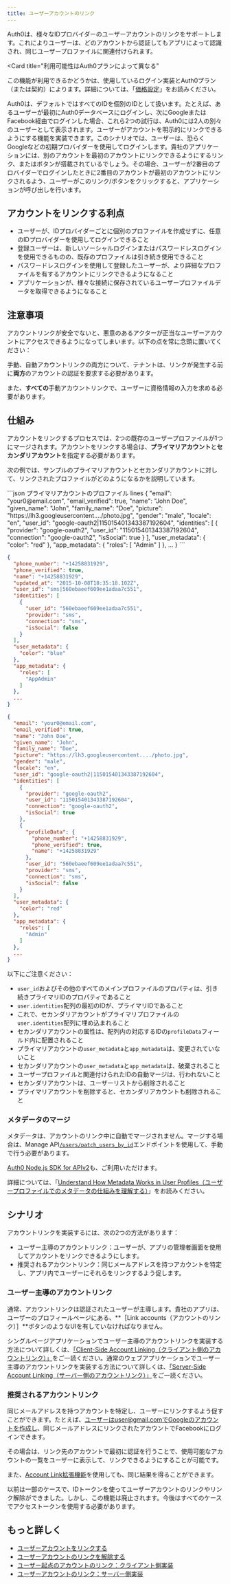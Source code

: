 ```yaml
---
title: ユーザーアカウントのリンク
---
```


Auth0は、様々なIDプロバイダーのユーザーアカウントのリンクをサポートします。これによりユーザーは、どのアカウントから認証してもアプリによって認識され、同じユーザープロファイルに関連付けられます。

<Card
  title="利用可能性はAuth0プランによって異なる"
>
この機能が利用できるかどうかは、使用しているログイン実装とAuth0プラン（または契約）によります。詳細については、「[価格設定](https://auth0.com/pricing)」をお読みください。
</Card>

Auth0は、デフォルトではすべてのIDを個別のIDとして扱います。たとえば、あるユーザーが最初にAuth0データベースにログインし、次にGoogleまたはFacebook経由でログインした場合、これら2つの試行は、Auth0には2人の別々のユーザーとして表示されます。ユーザーがアカウントを明示的にリンクできるようにする機能を実装できます。このシナリオでは、ユーザーは、恐らくGoogleなどの初期プロバイダーを使用してログインします。貴社のアプリケーションには、別のアカウントを最初のアカウントにリンクできるようにするリンク、またはボタンが搭載されているでしょう。その場合、ユーザーが2番目のプロバイダーでログインしたときに2番目のアカウントが最初のアカウントにリンクされるよう、ユーザーがこのリンク/ボタンをクリックすると、アプリケーションが呼び出しを行います。

## アカウントをリンクする利点

* ユーザーが、IDプロバイダーごとに個別のプロファイルを作成せずに、任意のIDプロバイダーを使用してログインできること
* 登録ユーザーは、新しいソーシャルログインまたはパスワードレスログインを使用できるものの、既存のプロファイルは引き続き使用できること
* パスワードレスログインを使用して登録したユーザーが、より詳細なプロファイルを有するアカウントにリンクできるようになること
* アプリケーションが、様々な接続に保存されているユーザープロファイルデータを取得できるようになること

## 注意事項

アカウントリンクが安全でないと、悪意のあるアクターが正当なユーザーアカウントにアクセスできるようになってしまいます。以下の点を常に念頭に置いてください：

手動、自動アカウントリンクの両方について、テナントは、リンクが発生する前に**両方**のアカウントの認証を要求する必要があります。

また、**すべての**手動アカウントリンクで、ユーザーに資格情報の入力を求める必要があります。

## 仕組み

アカウントをリンクするプロセスでは、2つの既存のユーザープロファイルが1つにマージされます。アカウントをリンクする場合は、**プライマリアカウント**と**セカンダリアカウント**を指定する必要があります。

次の例では、サンプルのプライマリアカウントとセカンダリアカウントに対して、リンクされたプロファイルがどのようになるかを説明しています。

<CodeGroup>
```json プライマリアカウントのプロファイル lines
{
  "email": "your0@email.com",
  "email_verified": true,
  "name": "John Doe",
  "given_name": "John",
  "family_name": "Doe",
  "picture": "https://lh3.googleusercontent..../photo.jpg",
  "gender": "male",
  "locale": "en",
  "user_id": "google-oauth2|115015401343387192604",
  "identities": [
    {
      "provider": "google-oauth2",
      "user_id": "115015401343387192604",
      "connection": "google-oauth2",
      "isSocial": true
    }
  ],
  "user_metadata": {
    "color": "red"
  },
  "app_metadata": {
    "roles": [
      "Admin"
    ]
  },
  ...
}
```

```json セカンダリアカウントのプロファイル lines
{
  "phone_number": "+14258831929",
  "phone_verified": true,
  "name": "+14258831929",
  "updated_at": "2015-10-08T18:35:18.102Z",
  "user_id": "sms|560ebaeef609ee1adaa7c551",
  "identities": [
    {
      "user_id": "560ebaeef609ee1adaa7c551",
      "provider": "sms",
      "connection": "sms",
      "isSocial": false
    }
  ],
  "user_metadata": {
    "color": "blue"
  },
  "app_metadata": {
    "roles": [
      "AppAdmin"
    ]
  },
  ...
}
```

```json 関連付けられたプロファイル lines
{
  "email": "your0@email.com",
  "email_verified": true,
  "name": "John Doe",
  "given_name": "John",
  "family_name": "Doe",
  "picture": "https://lh3.googleusercontent..../photo.jpg",
  "gender": "male",
  "locale": "en",
  "user_id": "google-oauth2|115015401343387192604",
  "identities": [
    {
      "provider": "google-oauth2",
      "user_id": "115015401343387192604",
      "connection": "google-oauth2",
      "isSocial": true
    },
    {
      "profileData": {
        "phone_number": "+14258831929",
        "phone_verified": true,
        "name": "+14258831929"
      },
      "user_id": "560ebaeef609ee1adaa7c551",
      "provider": "sms",
      "connection": "sms",
      "isSocial": false
    }
  ],
  "user_metadata": {
    "color": "red"
  },
  "app_metadata": {
    "roles": [
      "Admin"
    ]
  },
  ...
}
```
</CodeGroup>


以下にご注意ください：

* `user_id`およびその他のすべてのメインプロファイルのプロパティは、引き続きプライマリIDのプロパティであること
* `user.identities`配列の最初のIDが、プライマリIDであること
* これで、セカンダリアカウントがプライマリプロファイルの`user.identities`配列に埋め込まれること
* セカンダリアカウントの属性は、配列内の対応するIDの`profileData`フィールド内に配置されること
* プライマリアカウントの`user_metadata`と`app_metadata`は、変更されていないこと
* セカンダリアカウントの`user_metadata`と`app_metadata`は、破棄されること
* ユーザープロファイルと関連付けられたIDの自動マージは、行われないこと
* セカンダリアカウントは、ユーザーリストから削除されること
* プライマリアカウントを削除すると、セカンダリアカウントも削除されること

### メタデータのマージ

メタデータは、アカウントのリンク中に自動でマージされません。マージする場合は、Manage API[`/users/patch_users_by_id`](https://auth0.com/docs/api/v2#!/Users/patch_users_by_id)エンドポイントを使用して、手動で行う必要があります。

[Auth0 Node.js SDK for APIv2](https://github.com/auth0/node-auth0/)も、ご利用いただけます。

詳細については、「[Understand How Metadata Works in User Profiles（ユーザープロファイルでのメタデータの仕組みを理解する）](/docs/ja-jp/manage-users/user-accounts/metadata)」をお読みください。

## シナリオ

アカウントリンクを実装するには、次の2つの方法があります：

* ユーザー主導のアカウントリンク：ユーザーが、アプリの管理者画面を使用してアカウントをリンクできるようにします。
* 推奨されるアカウントリンク：同じメールアドレスを持つアカウントを特定し、アプリ内でユーザーにそれらをリンクするよう促します。

### ユーザー主導のアカウントリンク

通常、アカウントリンクは認証されたユーザーが主導します。貴社のアプリは、ユーザーのプロフィールページにある、**［Link accounts（アカウントのリンク）］**ボタンのようなUIを有していなければなりません。

シングルページアプリケーションでユーザー主導のアカウントリンクを実装する方法について詳しくは、[「Client-Side Account Linking（クライアント側のアカウントリンク）」](/docs/ja-jp/users/references/link-accounts-client-side-scenario)をご一読ください。通常のウェブアプリケーションでユーザー主導のアカウントリンクを実装する方法について詳しくは、[「Server-Side Account Linking（サーバー側のアカウントリンク）」](/docs/ja-jp/users/references/link-accounts-server-side-scenario)をご一読ください。

### 推奨されるアカウントリンク

同じメールアドレスを持つアカウントを特定し、ユーザーにリンクするよう促すことができます。たとえば、ユーザーはuser@gmail.comでGoogleのアカウントを作成し、同じメールアドレスにリンクされたアカウントでFacebookにログインできます。

その場合は、リンク先のアカウントで最初に認証を行うことで、使用可能なアカウントの一覧をユーザーに表示して、リンクできるようにすることが可能です。

また、[Account Link拡張機能](/docs/ja-jp/extensions/account-link)を使用しても、同じ結果を得ることができます。

以前は一部のケースで、IDトークンを使ってユーザーアカウントのリンクやリンク解除ができました。しかし、この機能は廃止されます。今後はすべてのケースでアクセストークンを使用する必要があります。

## もっと詳しく

* [ユーザーアカウントをリンクする](/docs/ja-jp/manage-users/user-accounts/user-account-linking/link-user-accounts)
* [ユーザーアカウントのリンクを解除する](/docs/ja-jp/manage-users/user-accounts/user-account-linking/unlink-user-accounts)
* [ユーザー起点のアカウントのリンク：クライアント側実装](/docs/ja-jp/manage-users/user-accounts/user-account-linking/user-initiated-account-linking-client-side-implementation)
* [ユーザーアカウントのリンク：サーバー側実装](/docs/ja-jp/manage-users/user-accounts/user-account-linking/suggested-account-linking-server-side-implementation)